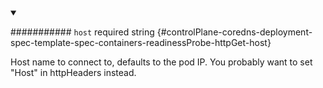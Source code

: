 
<details className="config-field" data-expandable="false" open>
<summary>

########### `host` <span className="config-field-required" data-required="false">required</span> <span className="config-field-type">string</span> <span className="config-field-default"></span> <span className="config-field-enum"></span> {#controlPlane-coredns-deployment-spec-template-spec-containers-readinessProbe-httpGet-host}

Host name to connect to, defaults to the pod IP. You probably want to set
"Host" in httpHeaders instead.

</summary>



</details>
